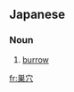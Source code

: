 ==Japanese==
{{ja-kanjitab|す|あな|yomi=k}}

===Noun===
{{ja-noun|すあな|kyu=巢穴}}

# [[burrow]] {{gloss|A tunnel or hole}}

[[fr:巣穴]]